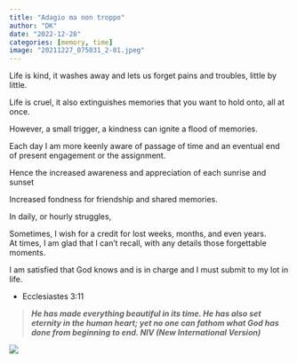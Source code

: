 ```yaml
---
title: "Adagio ma non troppo"
author: "DK"
date: "2022-12-28"
categories: [memory, time]
image: "20211227_075031_2-01.jpeg"
---
```


Life is kind, it washes away and lets us forget pains and troubles, little by little.

Life is cruel, it also extinguishes memories that you want to hold onto, all at once.

However, a small trigger, a kindness can ignite a flood of memories.

Each day I am more keenly aware of passage of time and an eventual end of present engagement or the assignment.


Hence the increased awareness and appreciation of each sunrise and sunset

Increased fondness for friendship and shared memories.

In daily, or hourly struggles,

Sometimes, I wish for a credit for lost weeks, months, and even years.  
At times, I am glad that I can't recall, with any details those forgettable moments.

I am satisfied that God knows and is in charge and I must submit to my lot in life.

- Ecclesiastes 3:11

> ***He has made everything beautiful in its time.  He has also set eternity in the human heart; yet no one can fathom what God has done from beginning to end.  NIV (New International Version)***

![](20220904_071432_2.jpg)
